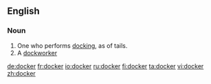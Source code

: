 ==English==
===Noun===
{{en-noun}}
# One who performs [[docking]], as of tails.
# A [[dockworker]]

[[de:docker]]
[[fr:docker]]
[[io:docker]]
[[ru:docker]]
[[fi:docker]]
[[ta:docker]]
[[vi:docker]]
[[zh:docker]]